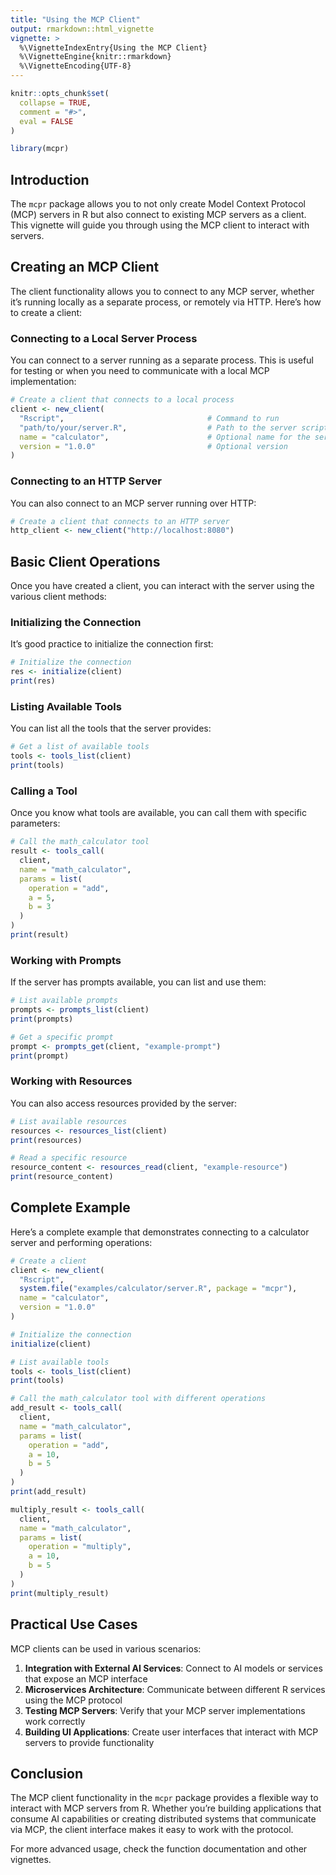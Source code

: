 ```yaml
---
title: "Using the MCP Client"
output: rmarkdown::html_vignette
vignette: >
  %\VignetteIndexEntry{Using the MCP Client}
  %\VignetteEngine{knitr::rmarkdown}
  %\VignetteEncoding{UTF-8}
---
```


```r
knitr::opts_chunk$set(
  collapse = TRUE,
  comment = "#>",
  eval = FALSE
)
```

```r
library(mcpr)
```

## Introduction

The `mcpr` package allows you to not only create Model Context Protocol (MCP) servers in R but also connect to existing MCP servers as a client. This vignette will guide you through using the MCP client to interact with servers.

## Creating an MCP Client

The client functionality allows you to connect to any MCP server, whether it's running locally as a separate process, or remotely via HTTP. Here's how to create a client:

### Connecting to a Local Server Process

You can connect to a server running as a separate process. This is useful for testing or when you need to communicate with a local MCP implementation:

```r
# Create a client that connects to a local process
client <- new_client(
  "Rscript",                                # Command to run
  "path/to/your/server.R",                  # Path to the server script
  name = "calculator",                      # Optional name for the server
  version = "1.0.0"                         # Optional version
)
```

### Connecting to an HTTP Server

You can also connect to an MCP server running over HTTP:

```r
# Create a client that connects to an HTTP server
http_client <- new_client("http://localhost:8080")
```

## Basic Client Operations

Once you have created a client, you can interact with the server using the various client methods:

### Initializing the Connection

It's good practice to initialize the connection first:

```r
# Initialize the connection
res <- initialize(client)
print(res)
```

### Listing Available Tools

You can list all the tools that the server provides:

```r
# Get a list of available tools
tools <- tools_list(client)
print(tools)
```

### Calling a Tool

Once you know what tools are available, you can call them with specific parameters:

```r
# Call the math_calculator tool
result <- tools_call(
  client,
  name = "math_calculator",
  params = list(
    operation = "add",
    a = 5,
    b = 3
  )
)
print(result)
```

### Working with Prompts

If the server has prompts available, you can list and use them:

```r
# List available prompts
prompts <- prompts_list(client)
print(prompts)

# Get a specific prompt
prompt <- prompts_get(client, "example-prompt")
print(prompt)
```

### Working with Resources

You can also access resources provided by the server:

```r
# List available resources
resources <- resources_list(client)
print(resources)

# Read a specific resource
resource_content <- resources_read(client, "example-resource")
print(resource_content)
```

## Complete Example

Here's a complete example that demonstrates connecting to a calculator server and performing operations:

```r
# Create a client
client <- new_client(
  "Rscript",
  system.file("examples/calculator/server.R", package = "mcpr"),
  name = "calculator",
  version = "1.0.0"
)

# Initialize the connection
initialize(client)

# List available tools
tools <- tools_list(client)
print(tools)

# Call the math_calculator tool with different operations
add_result <- tools_call(
  client,
  name = "math_calculator",
  params = list(
    operation = "add",
    a = 10,
    b = 5
  )
)
print(add_result)

multiply_result <- tools_call(
  client,
  name = "math_calculator",
  params = list(
    operation = "multiply",
    a = 10,
    b = 5
  )
)
print(multiply_result)
```

## Practical Use Cases

MCP clients can be used in various scenarios:

1. **Integration with External AI Services**: Connect to AI models or services that expose an MCP interface
2. **Microservices Architecture**: Communicate between different R services using the MCP protocol
3. **Testing MCP Servers**: Verify that your MCP server implementations work correctly
4. **Building UI Applications**: Create user interfaces that interact with MCP servers to provide functionality

## Conclusion

The MCP client functionality in the `mcpr` package provides a flexible way to interact with MCP servers from R. Whether you're building applications that consume AI capabilities or creating distributed systems that communicate via MCP, the client interface makes it easy to work with the protocol.

For more advanced usage, check the function documentation and other vignettes.